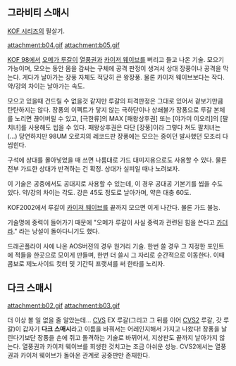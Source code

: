 == 그라비티 스매시 ==
[[KOF 시리즈]]의 필살기.

attachment:b04.gif
attachment:b05.gif

[[KOF 98]]에서 [[오메가 루갈]]이 [[열풍권]]과 [[카이저 웨이브]]를 버리고 들고 나온 기술.
모으기 가능이며, 모으는 동안 몸을 감싸는 구체에 공격 판정이 생겨서 상대 장풍이나 공격을 막는다. 게다가 날아가는 장풍 자체도 적당히 큰 왕장풍. 물론 카이저 웨이브보다는 작다. 약/강의 차이는 날아가는 속도. 

모으고 있을때 건드릴 수 없을것 같지만 루갈의 피격판정은 그대로 있어서 겉보기만큼 탄탄하지는 않다. 장풍의 이펙트가 닿지 않는 극하단이나 상쇄불가 장풍으로 루갈 본체를 노리면 끊어버릴 수 있고, [극한류]의 MAX [패왕상후권] 또는 [야가미 이오리]의 [팔치녀]를 사용해도 씹을 수 있다. 패왕상후권은 다단 [장풍]이라 그렇다 쳐도 팔치녀는(...) 당연하지만 98UM 오로치의 레코드판 장풍에는 모으는 중이던 발사했던 모조리 다 씹힌다.

구석에 상대를 몰아넣었을 때 쓰면 나름대로 가드 대미지용으로도 사용할 수 있다. 물론 전부 가드한 상대가 반격하는 건 확정. 상대가 실피일 때나 노려보자.

이 기술은 공중에서도 공대지로 사용할 수 있는데, 이 경우 공대공 기본기를 씹을 수도 있다. 약/강의 차이는 각도. 강은 45도 정도로 날아가며, 약은 대충 60도.

KOF2002에서 루갈이 [[카이저 웨이브]]를 끝까지 모으면 이게 나간다. 물론 가드 불능.

기술명에 중력이 들어가기 때문에 "오메가 루갈이 사실 중력과 관련된 힘을 쓴다고 [[카더라]]." 라는 낭설이 돌아다니기도 했다.

드래곤플라이 사에 나온 AOS버젼의 경우 원거리 기술. 한번 쓸 경우 그 지정한 포인트에 적들을 한곳으로 모이게 만들며, 한번 더 쓸시 그 자리로 순간적으로 이동한다. 이때 콤보로 제노사이드 컷터 및 기간틱 프랫셔를 써 한타를 노리자.

== 다크 스매시 ==
attachment:b02.gif
attachment:b03.gif

더 이상 볼 일 없을 줄 알았는데... [[CVS]] EX 루갈(그리고 그 뒤를 이어 [[CVS2]] 루갈, 갓 루갈)이 갑자기 '''다크 스매시'''라고 이름을 바꿔서는 어레인지해서 가지고 나왔다!
장풍을 날린다기보단 장풍을 손에 쥐고 돌격하는 기술로 바뀌어서, 지상판도 끝까지 날아가지 않는다. 열풍권과 카이저 웨이브를 희생한 것치고는 조금 아쉬운 성능.
CVS2에서는 열풍권과 카이저 웨이브가 돌아온 관계로 공중판만 존재한다.


